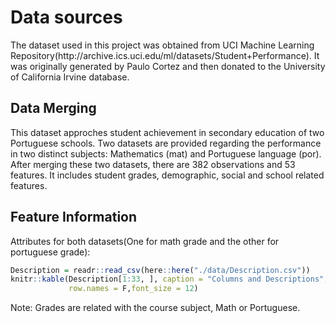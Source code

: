 # Data sources

The dataset used in this project was obtained from UCI Machine Learning Repository(http://archive.ics.uci.edu/ml/datasets/Student+Performance). It was originally generated by Paulo Cortez and then donated to the University of California Irvine database.

## Data Merging
This dataset approches student achievement in secondary education of two Portuguese schools. Two datasets are provided regarding the performance in two distinct subjects: Mathematics (mat) and Portuguese language (por). After merging these two datasets, there are 382 observations and 53 features. It includes student grades, demographic, social and school related features.

## Feature Information
Attributes for both datasets(One for math grade and the other for portuguese grade):

```r
Description = readr::read_csv(here::here("./data/Description.csv"))
knitr::kable(Description[1:33, ], caption = "Columns and Descriptions",
             row.names = F,font_size = 12)
```

Note: Grades are related with the course subject, Math or Portuguese.


